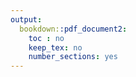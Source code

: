 ```yaml
---
output:
  bookdown::pdf_document2:
    toc : no
    keep_tex: no
    number_sections: yes
---
```


<!-- Note this section is Required -->

\thispagestyle{empty}
\begin{singlespace} 
\begin{center}

\Huge

\textbf{A comprehensive analysis of the transcriptomic landscape of interstitial lung diseases}

\Large

\vspace{8mm}

by

\vspace{8mm}

\huge

Daniel He

\Large

\vspace{8mm}

BMLSc, The University of British Columbia, 2011

MSc, The University of British Columbia, 2014

\vspace{10mm}

A DISSERTATION SUBMITTED IN PARTIAL FULFILLMENT OF THE REQUIREMENTS FOR THE DEGREE OF

\vspace{5mm}

DOCTOR OF PHILOSOPHY

\vspace{5mm}
in

\vspace{5mm}

THE FACULTY OF GRADUATE AND POSTDOCTORAL STUDIES

\vspace{5mm}

(Experimental Medicine)

\vspace{5mm}

THE UNIVERSITY OF BRITISH COLUMBIA

\vspace{5mm}

(Vancouver)

\vspace{6mm}

July 2024

© Daniel He, 2024

\end{center}
\end{singlespace}
\normalsize
\clearpage
